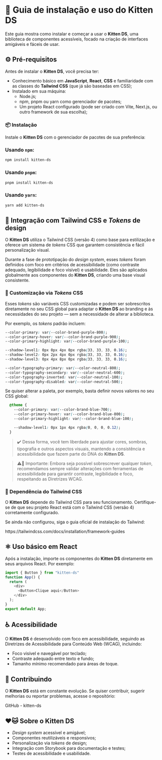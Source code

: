 
<Meta title="Guia de instalação e uso" />

# 🐾 Guia de instalação e uso do Kitten DS

Este guia mostra como instalar e começar a usar o **Kitten DS**, uma biblioteca de componentes acessíveis, focado na criação de interfaces amigáveis e fáceis de usar. 

## ⚙️ Pré-requisitos

Antes de instalar o **Kitten DS**, você precisa ter:

- Conhecimento básico em **JavaScript**, **React**, **CSS** e familiaridade com as classes do **Tailwind CSS** (que já são baseadas em CSS);
- Instalado em sua máquina:
  - <Link target="_blank" className="sb-unstyled text-sm" href="https://nodejs.org">Node.js</Link>;
  - <Link target="_blank" className="sb-unstyled text-sm" href="https://www.npmjs.com">npm</Link>, <Link target="_blank" className="sb-unstyled text-sm" href="https://pnpm.io">pnpm</Link> ou <Link target="_blank" className="sb-unstyled text-sm" href="https://yarnpkg.com">yarn</Link> como gerenciador de pacotes;
  - Um projeto React configurado (pode ser criado com <Link target="_blank" className="sb-unstyled text-sm" href="https://vitejs.dev">Vite</Link>, <Link target="_blank" className="sb-unstyled text-sm" href="https://nextjs.org">Next.js</Link>, ou outro framework de sua escolha);

### 📦 Instalação

Instale o **Kitten DS** com o gerenciador de pacotes de sua preferência:

### Usando `npm`:

```bash
npm install kitten-ds
```
### Usando `pnpm`:

```bash
pnpm install kitten-ds
```

### Usando `yarn`:

```bash
yarn add kitten-ds
```

## 🎨 Integração com Tailwind CSS e *Tokens* de design

O **Kitten DS** utiliza o Tailwind CSS (versão 4) como base para estilização e oferece um sistema de *tokens* CSS que garantem consistência e fácil personalização visual.

Durante a fase de prototipação do *design system*, esses *tokens* foram definidos com foco em critérios de acessibilidade (como contraste adequado, legibilidade e foco visível) e usabilidade. Eles são aplicados globalmente aos componentes do **Kitten DS**, criando uma base visual consistente.

### 🎯 Customização via *Tokens* CSS

Esses *tokens* são variáveis CSS customizadas e podem ser sobrescritos diretamente no seu CSS global para adaptar o **Kitten DS** ao branding e às necessidades do seu projeto — sem a necessidade de alterar a biblioteca.

Por exemplo, os *tokens* padrão incluem:

```css
--color-primary: var(--color-brand-purple-800);
--color-primary-hover: var(--color-brand-purple-900);
--color-primary-highlight: var(--color-brand-purple-100);

--shadow-level1: 0px 0px 4px 0px rgba(33, 33, 33, 0.16);
--shadow-level2: 0px 2px 4px 0px rgba(33, 33, 33, 0.16);
--shadow-level3: 0px 4px 8px 0px rgba(33, 33, 33, 0.16);

--color-typography-primary: var(--color-neutral-800);
--color-typography-secondary: var(--color-neutral-600);
--color-typography-inverted: var(--color-neutral-100);
--color-typography-disabled: var(--color-neutral-500);
```

Se quiser alterar a paleta, por exemplo, basta definir novos valores no seu CSS global:

```css
  @theme {
    --color-primary: var(--color-brand-blue-700);
    --color-primary-hover: var(--color-brand-blue-800);
    --color-primary-highlight: var(--color-brand-blue-100);

    --shadow-level1: 0px 1px 4px rgba(0, 0, 0, 0.12);
  }
```

> ✔️ Dessa forma, você tem liberdade para ajustar cores, sombras, tipografia e outros aspectos visuais, mantendo a consistência e acessibilidade que fazem parte do DNA do **Kitten DS**.

> ⚠️🔧 Importante: Embora seja possível sobrescrever qualquer *token*, recomendamos sempre validar alterações com ferramentas de acessibilidade para garantir contraste, legibilidade e foco, respeitando as <Link className="sb-unstyled text-sm" href="https://www.w3.org/WAI/standards-guidelines/wcag/" target="_blank">Diretrizes WCAG</Link>.

### 🚀 Dependência do Tailwind CSS

O **Kitten DS** depende do Tailwind CSS para seu funcionamento. Certifique-se de que seu projeto React está com o Tailwind CSS (versão 4) corretamente configurado.

Se ainda não configurou, siga o guia oficial de instalação do Tailwind:

<Link target="_blank" className="sb-unstyled text-sm" href="https://tailwindcss.com/docs/installation/framework-guides">https://tailwindcss.com/docs/installation/framework-guides</Link>

## ⚛️ Uso básico em React

Após a instalação, importe os componentes do **Kitten DS** diretamente em seus arquivos React. Por exemplo:

```javascript
import { Button } from "kitten-ds"
function App() {
  return (
    <div>
      <Button>Clique aqui</Button>
    </div>
  );
}
export default App;
```

## ♿ Acessibilidade

O **Kitten DS** é desenvolvido com foco em acessibilidade, seguindo as <Link className="sb-unstyled text-sm" href="https://www.w3.org/WAI/standards-guidelines/wcag/" target="_blank">Diretrizes de Acessibilidade para Conteúdo Web (WCAG)</Link>, incluindo:

- Foco visível e navegável por teclado;
- Contraste adequado entre texto e fundo;
- Tamanho mínimo recomendado para áreas de toque.

## 🤝 Contribuindo

O **Kitten DS** está em constante evolução. Se quiser contribuir, sugerir melhorias ou reportar problemas, acesse o repositório:

<Link target="_blank" className="sb-unstyled text-sm" href="https://github.com/gabyrodrigues/kitten-ds">GitHub - kitten-ds</Link>

## ❤️🐱 Sobre o Kitten DS

- *Design system* acessível e amigável;
- Componentes reutilizáveis e responsivos;
- Personalização via *tokens* de design;
- Integração com Storybook para documentação e testes;
- Testes de acessibilidade e usabilidade.
